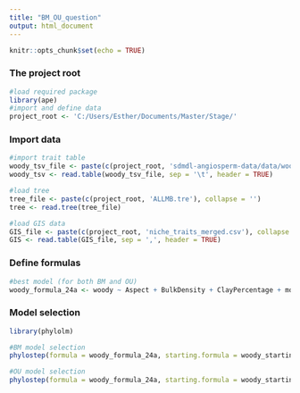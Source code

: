 ```yaml
---
title: "BM_OU_question"
output: html_document
---
```


```r
knitr::opts_chunk$set(echo = TRUE)
```

### The project root 
```r
#load required package
library(ape)
#import and define data
project_root <- 'C:/Users/Esther/Documents/Master/Stage/'
```

### Import data 
```r
#import trait table 
woody_tsv_file <- paste(c(project_root, 'sdmdl-angiosperm-data/data/woody.tsv'), collapse = '')
woody_tsv <- read.table(woody_tsv_file, sep = '\t', header = TRUE)

#load tree
tree_file <- paste(c(project_root, 'ALLMB.tre'), collapse = '')
tree <- read.tree(tree_file)

#load GIS data 
GIS_file <- paste(c(project_root, 'niche_traits_merged.csv'), collapse = '')
GIS <- read.table(GIS_file, sep = ',', header = TRUE)
```

### Define formulas
```r
#best model (for both BM and OU)
woody_formula_24a <- woody ~ Aspect + BulkDensity + ClayPercentage + monthCountByTemp10 + PETDriestQuarter + PETWettestQuarter + OrganicCarbon + PhCaCL + Slope + bio2 + bio5 + bio14 + bio15 + bio18 + bio19
```

### Model selection
```r
library(phylolm)

#BM model selection
phylostep(formula = woody_formula_24a, starting.formula = woody_starting_formula, data = GIS_woody, phy = tree_woody, model = "BM", direction = "both", trace = 2)

#OU model selection
phylostep(formula = woody_formula_24a, starting.formula = woody_starting_formula, data = GIS_woody, phy = tree_woody, model = "OUfixedRoot", direction = "both", trace = 2, lower.bound = 0, upper.bound = 1000)
```
